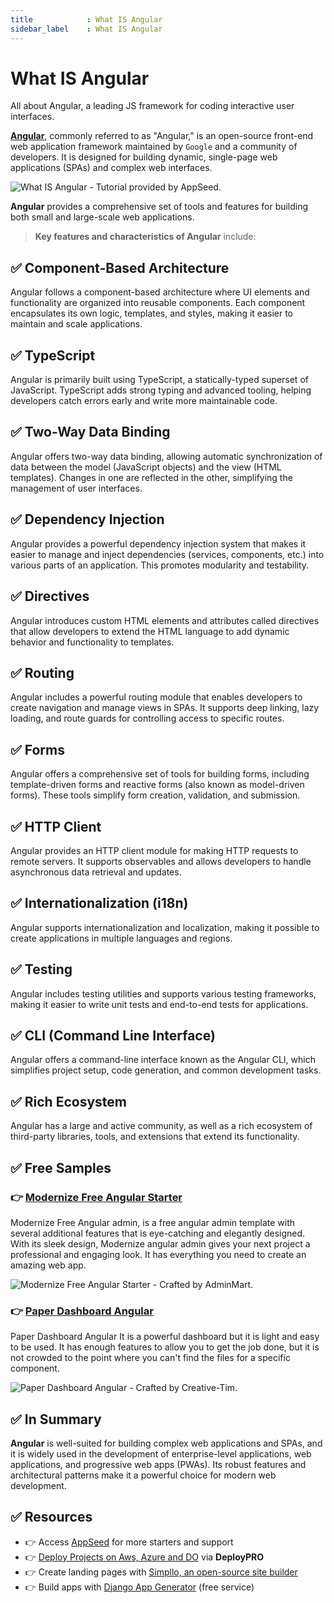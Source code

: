 ```yaml
---
title            : What IS Angular 
sidebar_label    : What IS Angular
---
```


# What IS Angular

<SubHeading>All about Angular, a leading JS framework for coding interactive user interfaces.</SubHeading>

**[Angular](https://angular.io/)**, commonly referred to as "Angular," is an open-source front-end web application framework maintained by `Google` and a community of developers. 
It is designed for building dynamic, single-page web applications (SPAs) and complex web interfaces. 

![What IS Angular - Tutorial provided by AppSeed.](https://github-production-user-asset-6210df.s3.amazonaws.com/51070104/269986948-71d9a39a-2317-4faa-8475-d4017922e5d1.jpg) 

**Angular** provides a comprehensive set of tools and features for building both small and large-scale web applications.

> **Key features and characteristics of Angular** include:

## ✅ **Component-Based Architecture** 

Angular follows a component-based architecture where UI elements and functionality are organized into reusable components. 
Each component encapsulates its own logic, templates, and styles, making it easier to maintain and scale applications.

## ✅ **TypeScript** 

Angular is primarily built using TypeScript, a statically-typed superset of JavaScript. 
TypeScript adds strong typing and advanced tooling, helping developers catch errors early and write more maintainable code.

## ✅ **Two-Way Data Binding** 

Angular offers two-way data binding, allowing automatic synchronization of data between the model (JavaScript objects) and the view (HTML templates). 
Changes in one are reflected in the other, simplifying the management of user interfaces.

## ✅ **Dependency Injection** 

Angular provides a powerful dependency injection system that makes it easier to manage and inject dependencies (services, components, etc.) into various parts of an application. 
This promotes modularity and testability.

## ✅ **Directives** 

Angular introduces custom HTML elements and attributes called directives that allow developers to extend the HTML language to add dynamic behavior and functionality to templates.

## ✅ **Routing** 

Angular includes a powerful routing module that enables developers to create navigation and manage views in SPAs. 
It supports deep linking, lazy loading, and route guards for controlling access to specific routes.

## ✅ **Forms** 

Angular offers a comprehensive set of tools for building forms, including template-driven forms and reactive forms (also known as model-driven forms). 
These tools simplify form creation, validation, and submission.

## ✅ **HTTP Client** 

Angular provides an HTTP client module for making HTTP requests to remote servers. It supports observables and allows developers to handle asynchronous data retrieval and updates.

## ✅ **Internationalization (i18n)** 

Angular supports internationalization and localization, making it possible to create applications in multiple languages and regions.

## ✅ **Testing** 

Angular includes testing utilities and supports various testing frameworks, making it easier to write unit tests and end-to-end tests for applications.

## ✅ **CLI (Command Line Interface)** 

Angular offers a command-line interface known as the Angular CLI, which simplifies project setup, code generation, and common development tasks.

## ✅ **Rich Ecosystem**

Angular has a large and active community, as well as a rich ecosystem of third-party libraries, tools, and extensions that extend its functionality.

## ✅ Free Samples 

### 👉 [Modernize Free Angular Starter](https://adminmart.com/product/modernize-free-angular-material-template/?ref=1)

Modernize Free Angular admin, is a free angular admin template with several additional features that is eye-catching and elegantly designed. 
With its sleek design, Modernize angular admin gives your next project a professional and engaging look. It has everything you need to create an amazing web app.

![Modernize Free Angular Starter - Crafted by AdminMart.](https://github-production-user-asset-6210df.s3.amazonaws.com/51070104/269988005-221290fa-b8f7-45dc-9c8d-17f5b110a3f6.png) 

### 👉 [Paper Dashboard Angular](https://www.creative-tim.com/product/paper-dashboard-angular?AFFILIATE=128200)

Paper Dashboard Angular It is a powerful dashboard but it is light and easy to be used. 
It has enough features to allow you to get the job done, but it is not crowded to the point where you can't find the files for a specific component.

![Paper Dashboard Angular - Crafted by Creative-Tim.](https://github-production-user-asset-6210df.s3.amazonaws.com/51070104/269989536-46271754-b7f7-4780-b638-8310f9dd0d06.png)

## ✅ In Summary

**Angular** is well-suited for building complex web applications and SPAs, and it is widely used in the development of enterprise-level applications, web applications, and progressive web apps (PWAs). 
Its robust features and architectural patterns make it a powerful choice for modern web development.

## ✅ Resources

- 👉 Access [AppSeed](https://appseed.us/) for more starters and support 
- 👉 [Deploy Projects on Aws, Azure and DO](https://www.docs.deploypro.dev/) via **DeployPRO**
- 👉 Create landing pages with [Simpllo, an open-source site builder](https://www.simpllo.com/)
- 👉 Build apps with [Django App Generator](https://app-generator.dev/django/) (free service)
